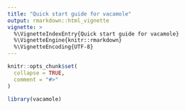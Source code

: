 ```yaml
---
title: "Quick start guide for vacamole"
output: rmarkdown::html_vignette
vignette: >
  %\VignetteIndexEntry{Quick start guide for vacamole}
  %\VignetteEngine{knitr::rmarkdown}
  %\VignetteEncoding{UTF-8}
---
```


```r
knitr::opts_chunk$set(
  collapse = TRUE,
  comment = "#>"
)
```

```r
library(vacamole)
```
